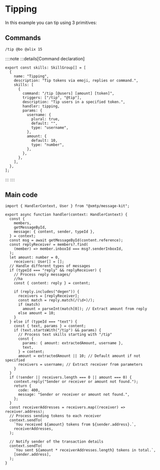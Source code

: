 # Tipping

In this example you can tip using 3 primitives:

## Commands

```bash [cmd]
/tip @bo @alix 15
```

::::note
:::details[Command declaration]

```tsx [src/skills.ts]
export const skills: SkillGroup[] = [
  {
    name: "Tipping",
    description: "Tip tokens via emoji, replies or command.",
    skills: [
      {
        command: "/tip [@users] [amount] [token]",
        triggers: ["/tip", "@tip"],
        description: "Tip users in a specified token.",
        handler: tipping,
        params: {
          username: {
            plural: true,
            default: "",
            type: "username",
          },
          amount: {
            default: 10,
            type: "number",
          },
        },
      },
    ],
  },
];
```

:::
::::

## Main code

```tsx [src/handler/tipping.ts]
import { HandlerContext, User } from "@xmtp/message-kit";

export async function handler(context: HandlerContext) {
  const {
    members,
    getMessageById,
    message: { content, sender, typeId },
  } = context;
  const msg = await getMessageById(content.reference);
  const replyReceiver = members?.find(
    (member) => member.inboxId === msg?.senderInboxId,
  );
  let amount: number = 0,
    receivers: User[] = [];
  // Handle different types of messages
  if (typeId === "reply" && replyReceiver) {
    // Process reply messages/
    //ha
    const { content: reply } = content;

    if (reply.includes("degen")) {
      receivers = [replyReceiver];
      const match = reply.match(/(\d+)/);
      if (match)
        amount = parseInt(match[0]); // Extract amount from reply
      else amount = 10;
    }
  } else if (typeId === "text") {
    const { text, params } = content;
    if (text.startsWith("/tip") && params) {
      // Process text skills starting with "/tip"
      const {
        params: { amount: extractedAmount, username },
        text,
      } = content;
      amount = extractedAmount || 10; // Default amount if not specified
      receivers = username; // Extract receiver from parameters
    }
  }
  if (!sender || receivers.length === 0 || amount === 0) {
    context.reply("Sender or receiver or amount not found.");
    return {
      code: 400,
      message: "Sender or receiver or amount not found.",
    };
  }
  const receiverAddresses = receivers.map((receiver) => receiver.address);
  // Process sending tokens to each receiver
  context.sendTo(
    `You received ${amount} tokens from ${sender.address}.`,
    receiverAddresses,
  );

  // Notify sender of the transaction details
  context.sendTo(
    `You sent ${amount * receiverAddresses.length} tokens in total.`,
    [sender.address],
  );
}
```
